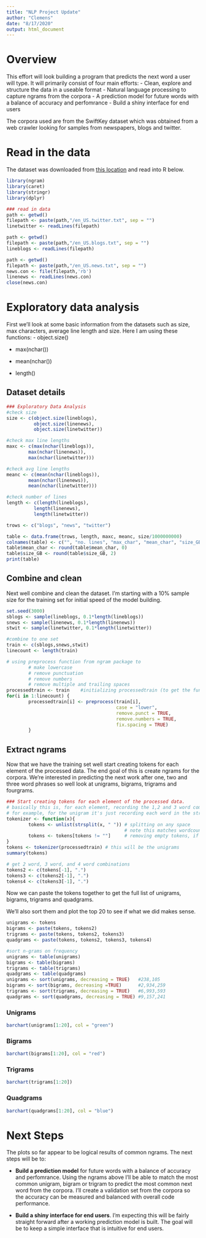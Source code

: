 ```yaml
---
title: "NLP Project Update"
author: "Clemens"
date: "8/17/2020"
output: html_document
---
```


# Overview


This effort will look building a program that predicts the next word a user will type.  It will primarily consist of four main efforts:
- Clean, explore and structure the data in a useable format
- Natural language processing to capture ngrams from the corpora
- A prediction model for future words with a balance of accuracy and perfomrance
- Build a shiny interface for end users

The corpora used are from the SwiftKey dataset which was obtained from a web crawler looking for samples from newspapers, blogs and twitter.


# Read in the data

The dataset was downloaded from [this location](https://d396qusza40orc.cloudfront.net/dsscapstone/dataset/Coursera-SwiftKey.zip) and read into R below.  

```r
library(ngram)
library(caret)
library(stringr)
library(dplyr)
```


```r
### read in data
path <- getwd()
filepath <- paste(path,"/en_US.twitter.txt", sep = "")
linetwitter <- readLines(filepath)

path <- getwd()
filepath <- paste(path,"/en_US.blogs.txt", sep = "")
lineblogs <- readLines(filepath)

path <- getwd()
filepath <- paste(path,"/en_US.news.txt", sep = "")
news.con <- file(filepath,'rb')
linenews <- readLines(news.con) 
close(news.con)
```

# Exploratory data analysis

First we'll look at some basic information from the datasets such as size, max characters, average line length and size.  Here I am using these functions:
- object.size()

- max(nchar())

- mean(nchar())

- length()


## Dataset details

```r
### Exploratory Data Analysis
#check size
size <- c(object.size(lineblogs),
          object.size(linenews),
          object.size(linetwitter))

#check max line lengths
maxc <- c(max(nchar(lineblogs)),
        max(nchar(linenews)),
        max(nchar(linetwitter)))

#check avg line lengths
meanc <- c(mean(nchar(lineblogs)),
        mean(nchar(linenews)),
        mean(nchar(linetwitter)))

#check number of lines
length <- c(length(lineblogs),
          length(linenews),
          length(linetwitter))

trows <- c("blogs", "news", "twitter")

table <- data.frame(trows, length, maxc, meanc, size/1000000000)
colnames(table) <- c("", "no. lines", "max_char", "mean_char", "size_GB")
table$mean_char <- round(table$mean_char, 0)
table$size_GB <- round(table$size_GB, 2)
print(table)

```


## Combine and clean
Next well combine and clean the dataset.  I'm starting with a 10% sample size for the training set for initial speed of the model building.

```r
set.seed(3000)
sblogs <- sample(lineblogs, 0.1*length(lineblogs))
snews <- sample(linenews, 0.1*length(linenews))
stwit <- sample(linetwitter, 0.1*length(linetwitter))

#combine to one set
train <- c(sblogs,snews,stwit)
linecount <- length(train)

# using preprocess function from ngram package to
        # make lowercase
        # remove punctuation
        # remove numbers
        # remove multiple and trailing spaces
processedtrain <- train    #initializing processedtrain (to get the function below to work)
for(i in 1:linecount) {
        processedtrain[i] <- preprocess(train[i], 
                                        case = "lower", 
                                        remove.punct = TRUE,
                                        remove.numbers = TRUE, 
                                        fix.spacing = TRUE)
        }
```

## Extract ngrams

Now that we have the training set well start creating tokens for each element of the processed data.  The end goal of this is create ngrams for the corpora.  We're interested in predicting the next work after one, two and three word phrases so well look at unigrams, bigrams, trigrams and fourgrams.

```r
### Start creating tokens for each element of the processed data.
# basically this is, for each element, recording the 1,2 and 3 word combinations in each element
# for example, for the unigram it's just recording each word in the strings
tokenizer <- function(x){
        tokens <- unlist(strsplit(x, " ")) # splitting on any space
                                           # note this matches wordcount(processedtrain)        
        tokens <- tokens[tokens != ""]     # removing empty tokens, if any
}
tokens <- tokenizer(processedtrain) # this will be the unigrams
summary(tokens)

# get 2 word, 3 word, and 4 word combinations
tokens2 <- c(tokens[-1], ".")
tokens3 <- c(tokens2[-1], ".")
tokens4 <- c(tokens3[-1], ".")
```

Now we can paste the tokens together to get the full list of unigrams, bigrams, trigrams and quadgrams.

We'll also sort them and plot the top 20 to see if what we did makes sense.

```r
unigrams <- tokens
bigrams <- paste(tokens, tokens2)
trigrams <- paste(tokens, tokens2, tokens3)
quadgrams <- paste(tokens, tokens2, tokens3, tokens4)

#sort n-grams on frequency
unigrams <- table(unigrams)
bigrams <- table(bigrams)
trigrams <- table(trigrams)
quadgrams <- table(quadgrams)
unigrams <- sort(unigrams, decreasing = TRUE)   #238,105
bigrams <- sort(bigrams, decreasing =TRUE)      #2,934,259
trigrams <- sort(trigrams, decreasing = TRUE)   #6,993,593
quadgrams <- sort(quadgrams, decreasing = TRUE) #9,157,241
```

### Unigrams
```r
barchart(unigrams[1:20], col = "green")
```

### Bigrams
```r
barchart(bigrams[1:20], col = "red")
```

### Trigrams
```r
barchart(trigrams[1:20])
```

### Quadgrams
```r
barchart(quadgrams[1:20], col = "blue")
```

# Next Steps

The plots so far appear to be logical results of common ngrams.  The next steps will be to:

- **Build a prediction model** for future words with a balance of accuracy and perfomrance.  Using the ngrams above I'll be able to match the most common unigram, bigram or trigram to predict the most common next word from the corpora.  I'll create a validation set from the corpora so the accuracy can be measured and balanced with overall code performance.


- **Build a shiny interface for end users**.  I'm expecting this will be fairly straight forward after a working prediction model is built.  The goal will be to keep a simple interface that is intuitive for end users.





